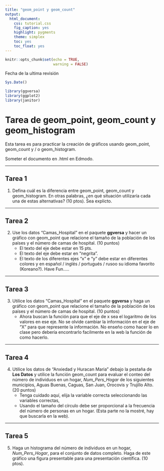 ```yaml
---
title: "geom_point y geom_count"
output:
  html_document:
    css: tutorial.css
    fig_caption: yes
    highlight: pygments
    theme: simplex
    toc: yes
    toc_float: yes
---
```


```r
knitr::opts_chunk$set(echo = TRUE,
                      warning = FALSE)
```

Fecha de la ultima revisión
```r

Sys.Date()
```


```r
library(ggversa)
library(ggplot2)
library(janitor)
```



# Tarea de geom_point, geom_count y geom_histogram

Esta tarea es para practicar la creación de gráficos usando geom_point, geom_count y / o geom_histogram.


Someter el documento en .html en Edmodo.

***

## Tarea 1
1.  Defina cuál es la diferencia entre geom_point, geom_count y geom_histogram. En otras palabras, ¿en qué situación utilizaría cada una de estas alternativas? (10 ptos). Sea explicto.  

***

## Tarea 2
2. Use los datos "Camas_Hospital" en el paquete **ggversa** y hacer un gráfico con geom_point que relacione el tamaño de la población de los países y el número de camas de hospital. (10 puntos)
     - El texto del eje debe estar en 15 pts.
     - El texto del eje debe estar en "negrita".
     - El texto de los diferentes ejes "x" e "y" debe estar en diferentes colores y en español / inglés / portugués / rusoo su idioma favorito (Koreano?).  Have Fun.....
  
***

## Tarea 3 

3. Utilice los datos "Camas_Hospital" en el paquete **ggversa** y haga un gráfico con geom_point que relacione el tamaño de la población de los países y el número de camas de hospital. (10 puntos)
    - Ahora buscan la función para que el eje de x sea el logaritmo de los valores en ese eje. No se olvide cambiar la información en el eje de "X" para que represente la información. No enseño como hacer lo en clase pero debería encontrarlo facilmente en la web la función de como hacerlo.


***

## Tarea 4

4.  Utilice los datos de "Anxiedad y Huracan Maria" debajo la pestaña de **Los Datos** y utilice la función geom_count para evaluar el conteo del número de individuos en un hogar, *Num_Pers_Hogar* de los siguientes municipios, Aguas Buenas, Caguas, San Juan, Orocovis y Trujillo Alto. (20 puntos)
    - Tenga cuidado aquí, elija la variable correcta seleccionando las variables correctas, 
    - Usando el tamaño del círculo debe ser proporcional a la frecuencia del número de personas en un hogar. (Esta parte no la mostré, hay que buscarla en la web). 


***

## Tarea 5

5. Haga un histograma del número de individuos en un hogar, *Num_Pers_Hogar*, para el conjunto de datos completo. Haga de este gráfico una figura presentable para una presentación científica. (10 ptos).








